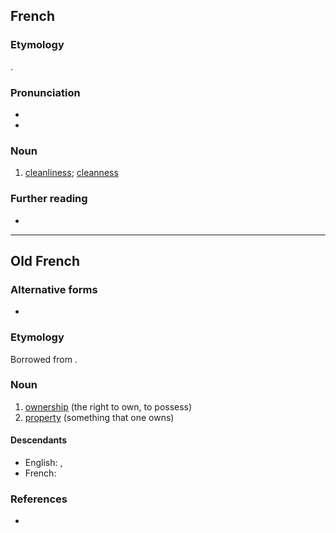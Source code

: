 ==French==

===Etymology===
{{suffix|fr|propre|eté}}.

===Pronunciation===
* {{fr-IPA}}
* {{audio|Fr-propreté.ogg|Audio|lang=fr}}

===Noun===
{{fr-noun|f}}

# [[cleanliness]]; [[cleanness]]

===Further reading===
* {{R:TLFi}}

----

==Old French==

===Alternative forms===
* {{l|fro|proprieté}}

===Etymology===
Borrowed from {{bor|fro|la|proprietas|proprietas, proprietatem}}.

===Noun===
{{fro-noun|f}} {{term-context|often|Anglo-Norman|lang=fro}}

# [[ownership]] (the right to own, to possess)
# [[property]] (something that one owns)

====Descendants====
* English: {{l|en|property}} {{qualifier|borrowed}}, {{l|en|propriety}} {{qualifier|borrowed}}
* French: {{l|fr|propriété}}

===References===
* {{R:Anglo-Norman On-Line Hub}}